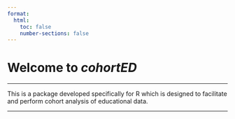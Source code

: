 ```yaml
---
format:
  html:
    toc: false
    number-sections: false
---
```


# Welcome to <em>cohortED</em>

---

This is a package developed specifically for R which is designed to facilitate and perform cohort analysis of educational data.

---